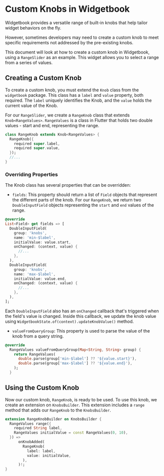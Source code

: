 # Custom Knobs in Widgetbook

Widgetbook provides a versatile range of built-in knobs that help tailor widget behaviors
on the fly.

However, sometimes developers may need to create a custom knob to meet specific
requirements not addressed by the pre-existing knobs.

This document will look at how to create a custom knob in Widgetbook, using a
`RangeSlider` as an example. This widget allows you to select a range from a series of
values.

## Creating a Custom Knob

To create a custom knob, you must extend the `Knob` class from the `widgetbook` package.
This class has a `label` and `value` property, both required. The `label` uniquely
identifies the Knob, and the `value` holds the current value of the Knob.

For our `RangeSlider`, we create a `RangeKnob` class that extends `Knob<RangeValues>`.
`RangeValues` is a class in Flutter that holds two double values - start and end,
representing the range.

```dart
class RangeKnob extends Knob<RangeValues> {
  RangeKnob({
    required super.label,
    required super.value,
  });
  //...
}
```

### Overriding Properties

The Knob class has several properties that can be overridden:

- `fields`: This property should return a list of `Field` objects that represent the
  different parts of the knob. For our `RangeKnob`, we return two `DoubleInputField`
  objects representing the `start` and `end` values of the range.

```dart
@override
List<Field> get fields => [
  DoubleInputField(
    group: 'knobs',
    name: 'min-$label',
    initialValue: value.start,
    onChanged: (context, value) {
      //...
    },
  ),
  DoubleInputField(
    group: 'knobs',
    name: 'max-$label',
    initialValue: value.end,
    onChanged: (context, value) {
      //...
    },
  ),
];

```

Each `DoubleInputField` also has an `onChanged` callback that's triggered when the field's
value is changed. Inside this callback, we update the knob value using
`WidgetbookState.of(context).updateKnobValue()` method.

- `valueFromQueryGroup`: This property is used to parse the value of the knob from a query
  string.

```dart
@override
  RangeValues valueFromQueryGroup(Map<String, String> group) {
    return RangeValues(
      double.parse(group['min-$label'] ?? '${value.start}'),
      double.parse(group['max-$label'] ?? '${value.end}'),
    );
  }
```

## Using the Custom Knob

Now our custom knob, `RangeKnob`, is ready to be used. To use this knob, we create an
extension on `KnobsBuilder`. This extension includes a `range` method that adds our
`RangeKnob` to the `KnobsBuilder`.

```dart
extension RangeKnobBuilder on KnobsBuilder {
  RangeValues range({
    required String label,
    RangeValues initialValue = const RangeValues(0, 10),
  }) =>
      onKnobAdded(
        RangeKnob(
          label: label,
          value: initialValue,
        ),
      )!;
}
```
